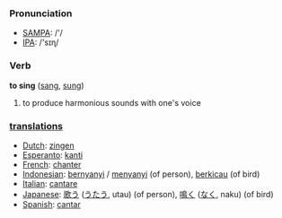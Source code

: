 === Pronunciation ===
*[[w:SAMPA|SAMPA]]: /'/
*[[w:IPA|IPA]]: /'sɪɳ/

=== Verb ===

'''to sing''' ([[sang]], [[sung]])

# to produce harmonious sounds with one's voice

=== [[translation]]s ===

*[[Dutch]]: [[zingen]]
*[[Esperanto]]: [[kanti]]
*[[French]]: [[chanter]]
*[[Indonesian]]: [[nyanyi|bernyanyi]] / [[nyanyi|menyanyi]] (of person), [[kicau|berkicau]] (of bird)
*[[Italian]]: [[cantare]]
*[[Japanese]]: [[歌う]] ([[うたう]], utau) (of person), [[鳴く]] ([[なく]], naku) (of bird)
*[[Spanish]]: [[cantar]]